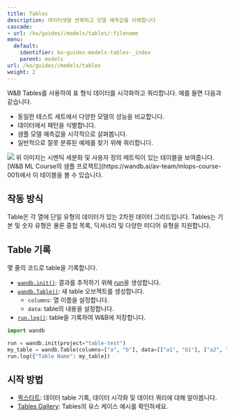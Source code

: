 ```yaml
---
title: Tables
description: 데이터셋을 반복하고 모델 예측값을 이해합니다
cascade:
- url: /ko/guides//models/tables/:filename
menu:
  default:
    identifier: ko-guides-models-tables-_index
    parent: models
url: /ko/guides//models/tables
weight: 2
---
```


<CardGroup cols={2}>
<Card title="Try in Colab" href="https://colab.research.google.com/github/wandb/examples/blob/master/colabs/datasets-predictions/W%26B_Tables_Quickstart.ipynb" icon="python"/>
<Card title="Try in W&B" href="https://wandb.ai/wandb/examples/reports/AlphaFold-ed-Proteins-in-W-B-Tables--Vmlldzo4ODc0MDc" icon="sliders-up"/>
</CardGroup>

W&B Tables를 사용하여 표 형식 데이터를 시각화하고 쿼리합니다. 예를 들면 다음과 같습니다.

* 동일한 테스트 세트에서 다양한 모델의 성능을 비교합니다.
* 데이터에서 패턴을 식별합니다.
* 샘플 모델 예측값을 시각적으로 살펴봅니다.
* 일반적으로 잘못 분류된 예제를 찾기 위해 쿼리합니다.

<Frame>
    <img src="/images/data_vis/tables_sample_predictions.png"  />
</Frame>
위 이미지는 시멘틱 세분화 및 사용자 정의 메트릭이 있는 테이블을 보여줍니다. [W&B ML Course의 샘플 프로젝트](https://wandb.ai/av-team/mlops-course-001)에서 이 테이블을 볼 수 있습니다.

## 작동 방식

Table은 각 열에 단일 유형의 데이터가 있는 2차원 데이터 그리드입니다. Tables는 기본 및 숫자 유형은 물론 중첩 목록, 딕셔너리 및 다양한 미디어 유형을 지원합니다.

## Table 기록

몇 줄의 코드로 table을 기록합니다.

- [`wandb.init()`](/ko/ref/python/init): 결과를 추적하기 위해 [run](/ko/guides/models/track/runs/)을 생성합니다.
- [`wandb.Table()`](/ko/ref/python/data-types/table): 새 table 오브젝트를 생성합니다.
  - `columns`: 열 이름을 설정합니다.
  - `data`: table의 내용을 설정합니다.
- [`run.log()`](/ko/ref/python/log): table을 기록하여 W&B에 저장합니다.

```python
import wandb

run = wandb.init(project="table-test")
my_table = wandb.Table(columns=["a", "b"], data=[["a1", "b1"], ["a2", "b2"]])
run.log({"Table Name": my_table})
```

## 시작 방법
* [퀵스타트](/ko/./tables-walkthrough): 데이터 table 기록, 데이터 시각화 및 데이터 쿼리에 대해 알아봅니다.
* [Tables Gallery](/ko/./tables-gallery): Tables의 유스 케이스 예시를 확인하세요.
